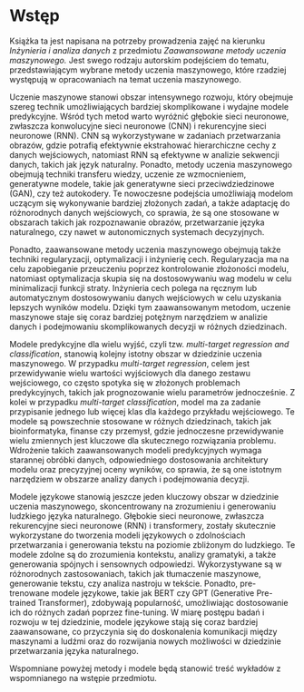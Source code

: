 # Wstęp {.unnumbered}

Książka ta jest napisana na potrzeby prowadzenia zajęć na kierunku *Inżynieria
i analiza danych* z przedmiotu *Zaawansowane metody uczenia maszynowego.* Jest
swego rodzaju autorskim podejściem do tematu, przedstawiającym wybrane metody
uczenia maszynowego, które rzadziej występują w opracowaniach na temat uczenia
maszynowego.

Uczenie maszynowe stanowi obszar intensywnego rozwoju, który obejmuje szereg
technik umożliwiających bardziej skomplikowane i wydajne modele predykcyjne.
Wśród tych metod warto wyróżnić głębokie sieci neuronowe, zwłaszcza
konwolucyjne sieci neuronowe (CNN) i rekurencyjne sieci neuronowe (RNN). CNN są
wykorzystywane w zadaniach przetwarzania obrazów, gdzie potrafią efektywnie
ekstrahować hierarchiczne cechy z danych wejściowych, natomiast RNN są
efektywne w analizie sekwencji danych, takich jak język naturalny. Ponadto,
metody uczenia maszynowego obejmują techniki transferu wiedzy, uczenie ze
wzmocnieniem, generatywne modele, takie jak generatywne sieci
przeciwdziedzinowe (GAN), czy też autokodery. Te nowoczesne podejścia
umożliwiają modelom uczącym się wykonywanie bardziej złożonych zadań, a także
adaptację do różnorodnych danych wejściowych, co sprawia, że są one stosowane w
obszarach takich jak rozpoznawanie obrazów, przetwarzanie języka naturalnego,
czy nawet w autonomicznych systemach decyzyjnych.

Ponadto, zaawansowane metody uczenia maszynowego obejmują także techniki
regularyzacji, optymalizacji i inżynierię cech. Regularyzacja ma na celu
zapobieganie przeuczeniu poprzez kontrolowanie złożoności modelu, natomiast
optymalizacja skupia się na dostosowywaniu wag modelu w celu minimalizacji
funkcji straty. Inżynieria cech polega na ręcznym lub automatycznym
dostosowywaniu danych wejściowych w celu uzyskania lepszych wyników modelu.
Dzięki tym zaawansowanym metodom, uczenie maszynowe staje się coraz bardziej
potężnym narzędziem w analizie danych i podejmowaniu skomplikowanych decyzji w
różnych dziedzinach.

Modele predykcyjne dla wielu wyjść, czyli tzw. *multi-target regression* *and*
*classification*, stanowią kolejny istotny obszar w dziedzinie uczenia
maszynowego. W przypadku *multi-target regression*, celem jest przewidywanie
wielu wartości wyjściowych dla danego zestawu wejściowego, co często spotyka
się w złożonych problemach predykcyjnych, takich jak prognozowanie wielu
parametrów jednocześnie. Z kolei w przypadku *multi-target classification*,
model ma za zadanie przypisanie jednego lub więcej klas dla każdego przykładu
wejściowego. Te modele są powszechnie stosowane w różnych dziedzinach, takich
jak bioinformatyka, finanse czy przemysł, gdzie jednoczesne przewidywanie wielu
zmiennych jest kluczowe dla skutecznego rozwiązania problemu. Wdrożenie takich
zaawansowanych modeli predykcyjnych wymaga starannej obróbki danych,
odpowiedniego dostosowania architektury modelu oraz precyzyjnej oceny wyników,
co sprawia, że są one istotnym narzędziem w obszarze analizy danych i
podejmowania decyzji.

Modele językowe stanowią jeszcze jeden kluczowy obszar w dziedzinie uczenia
maszynowego, skoncentrowany na zrozumieniu i generowaniu ludzkiego języka
naturalnego. Głębokie sieci neuronowe, zwłaszcza rekurencyjne sieci neuronowe
(RNN) i transformery, zostały skutecznie wykorzystane do tworzenia modeli
językowych o zdolnościach przetwarzania i generowania tekstu na poziomie
zbliżonym do ludzkiego. Te modele zdolne są do zrozumienia kontekstu, analizy
gramatyki, a także generowania spójnych i sensownych odpowiedzi. Wykorzystywane
są w różnorodnych zastosowaniach, takich jak tłumaczenie maszynowe, generowanie
tekstu, czy analiza nastroju w tekście. Ponadto, pre-trenowane modele językowe,
takie jak BERT czy GPT (Generative Pre-trained Transformer), zdobywają
popularność, umożliwiając dostosowanie ich do różnych zadań poprzez
fine-tuning. W miarę postępu badań i rozwoju w tej dziedzinie, modele językowe
stają się coraz bardziej zaawansowane, co przyczynia się do doskonalenia
komunikacji między maszynami a ludźmi oraz do rozwijania nowych możliwości w
dziedzinie przetwarzania języka naturalnego.

Wspomniane powyżej metody i modele będą stanowić treść wykładów z wspomnianego
na wstępie przedmiotu.
